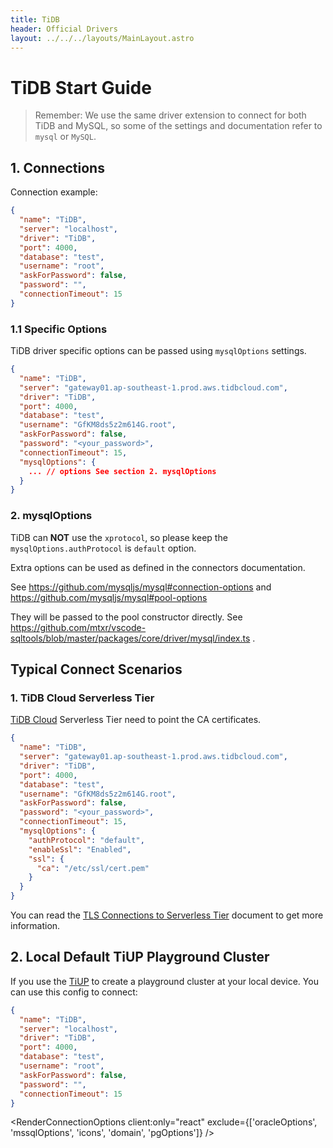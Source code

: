 ```yaml
---
title: TiDB
header: Official Drivers
layout: ../../../layouts/MainLayout.astro
---
```



# TiDB Start Guide

> Remember: We use the same driver extension to connect for both TiDB and MySQL, so some of the settings and documentation refer to `mysql` or `MySQL`.

## 1. Connections

Connection example:

```json
{
  "name": "TiDB",
  "server": "localhost",
  "driver": "TiDB",
  "port": 4000,
  "database": "test",
  "username": "root",
  "askForPassword": false,
  "password": "",
  "connectionTimeout": 15
}
```

### 1.1 Specific Options

TiDB driver specific options can be passed using `mysqlOptions` settings.

```json
{
  "name": "TiDB",
  "server": "gateway01.ap-southeast-1.prod.aws.tidbcloud.com",
  "driver": "TiDB",
  "port": 4000,
  "database": "test",
  "username": "GfKM8ds5z2m614G.root",
  "askForPassword": false,
  "password": "<your_password>",
  "connectionTimeout": 15,
  "mysqlOptions": {
    ... // options See section 2. mysqlOptions
  }
}
```

### 2. mysqlOptions

TiDB can **NOT** use the `xprotocol`, so please keep the `mysqlOptions.authProtocol` is `default` option.

Extra options can be used as defined in the connectors documentation.

See https://github.com/mysqljs/mysql#connection-options and https://github.com/mysqljs/mysql#pool-options

They will be passed to the pool constructor directly. See https://github.com/mtxr/vscode-sqltools/blob/master/packages/core/driver/mysql/index.ts .

## Typical Connect Scenarios

### 1. TiDB Cloud Serverless Tier

[TiDB Cloud](https://docs.pingcap.com/tidbcloud/tidb-cloud-intro) Serverless Tier need to point the CA certificates.

```json
{
  "name": "TiDB",
  "server": "gateway01.ap-southeast-1.prod.aws.tidbcloud.com",
  "driver": "TiDB",
  "port": 4000,
  "database": "test",
  "username": "GfKM8ds5z2m614G.root",
  "askForPassword": false,
  "password": "<your_password>",
  "connectionTimeout": 15,
  "mysqlOptions": {
    "authProtocol": "default",
    "enableSsl": "Enabled",
    "ssl": {
      "ca": "/etc/ssl/cert.pem"
    }
  }
}
```

You can read the [TLS Connections to Serverless Tier](https://docs.pingcap.com/tidbcloud/secure-connections-to-serverless-tier-clusters#tls-connections-to-serverless-tier) document to get more information.

## 2. Local Default TiUP Playground Cluster

If you use the [TiUP](https://docs.pingcap.com/tidb/stable/production-deployment-using-tiup) to create a playground cluster at your local device. You can use this config to connect:

```json
{
  "name": "TiDB",
  "server": "localhost",
  "driver": "TiDB",
  "port": 4000,
  "database": "test",
  "username": "root",
  "askForPassword": false,
  "password": "",
  "connectionTimeout": 15
}
```

<RenderConnectionOptions
  client:only="react"
  exclude={['oracleOptions', 'mssqlOptions', 'icons', 'domain', 'pgOptions']}
/>
